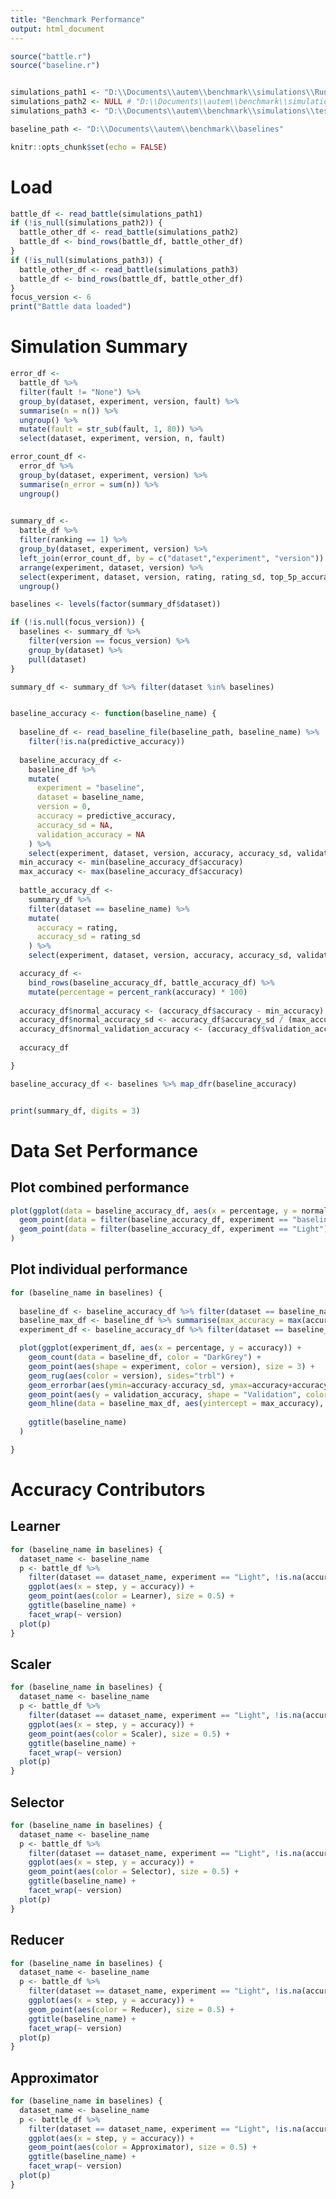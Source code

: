 ---
title: "Benchmark Performance"
output: html_document
---

```{r setup, include=FALSE}

source("battle.r")
source("baseline.r")


simulations_path1 <- "D:\\Documents\\autem\\benchmark\\simulations\\Run_5"
simulations_path2 <- NULL # "D:\\Documents\\autem\\benchmark\\simulations\\Run_6"
simulations_path3 <- "D:\\Documents\\autem\\benchmark\\simulations\\test\\Light"

baseline_path <- "D:\\Documents\\autem\\benchmark\\baselines"

knitr::opts_chunk$set(echo = FALSE)
```

# Load

```{r Load}

battle_df <- read_battle(simulations_path1)
if (!is_null(simulations_path2)) {
  battle_other_df <- read_battle(simulations_path2)
  battle_df <- bind_rows(battle_df, battle_other_df)
}
if (!is_null(simulations_path3)) {
  battle_other_df <- read_battle(simulations_path3)
  battle_df <- bind_rows(battle_df, battle_other_df)
}
focus_version <- 6
print("Battle data loaded")

```

# Simulation Summary

```{r}

error_df <- 
  battle_df %>%
  filter(fault != "None") %>%
  group_by(dataset, experiment, version, fault) %>%
  summarise(n = n()) %>%
  ungroup() %>%
  mutate(fault = str_sub(fault, 1, 80)) %>%
  select(dataset, experiment, version, n, fault)

error_count_df <-
  error_df %>%
  group_by(dataset, experiment, version) %>%
  summarise(n_error = sum(n)) %>%
  ungroup()
  

summary_df <-
  battle_df %>%
  filter(ranking == 1) %>%
  group_by(dataset, experiment, version) %>%
  left_join(error_count_df, by = c("dataset","experiment", "version")) %>%
  arrange(experiment, dataset, version) %>%
  select(experiment, dataset, version, rating, rating_sd, top_5p_accuracy, validation_accuracy, n_error) %>%
  ungroup()

baselines <- levels(factor(summary_df$dataset))

if (!is.null(focus_version)) {
  baselines <- summary_df %>%
    filter(version == focus_version) %>%
    group_by(dataset) %>%
    pull(dataset)
}

summary_df <- summary_df %>% filter(dataset %in% baselines)


baseline_accuracy <- function(baseline_name) {
  
  baseline_df <- read_baseline_file(baseline_path, baseline_name) %>%
    filter(!is.na(predictive_accuracy))
    
  baseline_accuracy_df <- 
    baseline_df %>%
    mutate(
      experiment = "baseline",
      dataset = baseline_name,
      version = 0,
      accuracy = predictive_accuracy,
      accuracy_sd = NA,
      validation_accuracy = NA
    ) %>%
    select(experiment, dataset, version, accuracy, accuracy_sd, validation_accuracy)
  min_accuracy <- min(baseline_accuracy_df$accuracy)
  max_accuracy <- max(baseline_accuracy_df$accuracy)
  
  battle_accuracy_df <-
    summary_df %>%
    filter(dataset == baseline_name) %>%
    mutate(
      accuracy = rating,
      accuracy_sd = rating_sd
    ) %>%
    select(experiment, dataset, version, accuracy, accuracy_sd, validation_accuracy)

  accuracy_df <- 
    bind_rows(baseline_accuracy_df, battle_accuracy_df) %>%
    mutate(percentage = percent_rank(accuracy) * 100)
  
  accuracy_df$normal_accuracy <- (accuracy_df$accuracy - min_accuracy) / (max_accuracy - min_accuracy)
  accuracy_df$normal_accuracy_sd <- accuracy_df$accuracy_sd / (max_accuracy - min_accuracy)
  accuracy_df$normal_validation_accuracy <- (accuracy_df$validation_accuracy - min_accuracy) / (max_accuracy - min_accuracy)
  
  accuracy_df

}

baseline_accuracy_df <- baselines %>% map_dfr(baseline_accuracy)


print(summary_df, digits = 3)

```

# Data Set Performance

## Plot combined performance

```{r}

plot(ggplot(data = baseline_accuracy_df, aes(x = percentage, y = normal_accuracy)) +
  geom_point(data = filter(baseline_accuracy_df, experiment == "baseline"), color = "Grey", size = .1) +
  geom_point(data = filter(baseline_accuracy_df, experiment == "Light"), aes(color = version), size = 2)
)

```

## Plot individual performance

```{r}
for (baseline_name in baselines) {
  
  baseline_df <- baseline_accuracy_df %>% filter(dataset == baseline_name, experiment == "baseline")
  baseline_max_df <- baseline_df %>% summarise(max_accuracy = max(accuracy))
  experiment_df <- baseline_accuracy_df %>% filter(dataset == baseline_name, experiment != "baseline")

  plot(ggplot(experiment_df, aes(x = percentage, y = accuracy)) +
    geom_count(data = baseline_df, color = "DarkGrey") +
    geom_point(aes(shape = experiment, color = version), size = 3) +
    geom_rug(aes(color = version), sides="trbl") +
    geom_errorbar(aes(ymin=accuracy-accuracy_sd, ymax=accuracy+accuracy_sd), width = 2, na.rm = TRUE) +
    geom_point(aes(y = validation_accuracy, shape = "Validation", color = version), size = 3) +
    geom_hline(data = baseline_max_df, aes(yintercept = max_accuracy), linetype = 'dotted') +
      
    ggtitle(baseline_name)
  )

}


```



# Accuracy Contributors

## Learner

```{r}

for (baseline_name in baselines) {
  dataset_name <- baseline_name
  p <- battle_df %>%
    filter(dataset == dataset_name, experiment == "Light", !is.na(accuracy)) %>%
    ggplot(aes(x = step, y = accuracy)) +
    geom_point(aes(color = Learner), size = 0.5) +
    ggtitle(baseline_name) +
    facet_wrap(~ version)
  plot(p)
}


```

## Scaler

```{r}

for (baseline_name in baselines) {
  dataset_name <- baseline_name
  p <- battle_df %>%
    filter(dataset == dataset_name, experiment == "Light", !is.na(accuracy)) %>%
    ggplot(aes(x = step, y = accuracy)) +
    geom_point(aes(color = Scaler), size = 0.5) +
    ggtitle(baseline_name) +
    facet_wrap(~ version)
  plot(p)
}
```

## Selector

```{r}

for (baseline_name in baselines) {
  dataset_name <- baseline_name
  p <- battle_df %>%
    filter(dataset == dataset_name, experiment == "Light", !is.na(accuracy)) %>%
    ggplot(aes(x = step, y = accuracy)) +
    geom_point(aes(color = Selector), size = 0.5) +
    ggtitle(baseline_name) +
    facet_wrap(~ version)
  plot(p)
}
```

## Reducer

```{r}

for (baseline_name in baselines) {
  dataset_name <- baseline_name
  p <- battle_df %>%
    filter(dataset == dataset_name, experiment == "Light", !is.na(accuracy)) %>%
    ggplot(aes(x = step, y = accuracy)) +
    geom_point(aes(color = Reducer), size = 0.5) +
    ggtitle(baseline_name) +
    facet_wrap(~ version)
  plot(p)
}
```

## Approximator

```{r}

for (baseline_name in baselines) {
  dataset_name <- baseline_name
  p <- battle_df %>%
    filter(dataset == dataset_name, experiment == "Light", !is.na(accuracy)) %>%
    ggplot(aes(x = step, y = accuracy)) +
    geom_point(aes(color = Approximator), size = 0.5) +
    ggtitle(baseline_name) +
    facet_wrap(~ version)
  plot(p)
}
```


